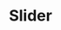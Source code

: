 ---
type: component
title: Slider
category: Form
description: A component to display a slider.
status: todo
---